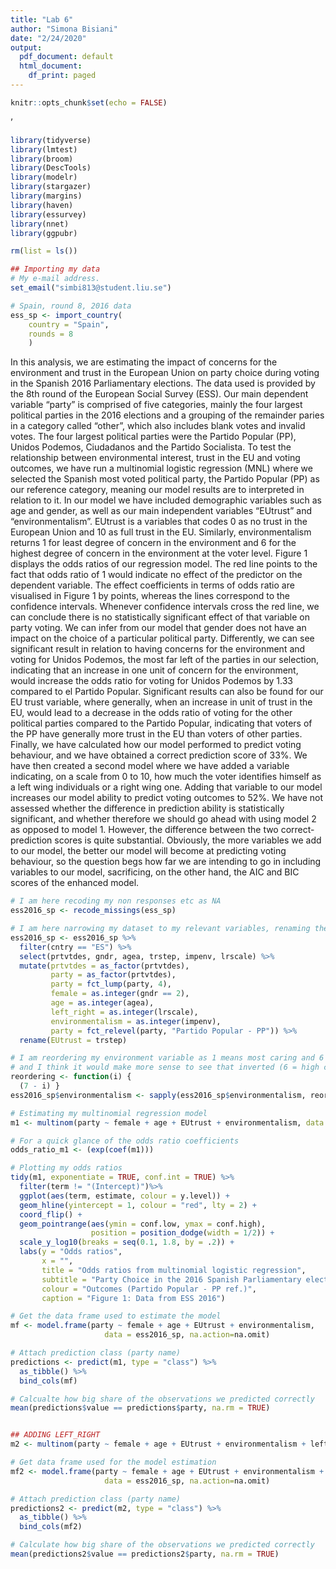 ---
title: "Lab 6"
author: "Simona Bisiani"
date: "2/24/2020"
output:
  pdf_document: default
  html_document:
    df_print: paged
---

```{r setup, include=FALSE}
knitr::opts_chunk$set(echo = FALSE)
```
'
```{r echo= FALSE, include = FALSE, message=FALSE}
library(tidyverse)
library(lmtest)
library(broom)
library(DescTools)
library(modelr)
library(stargazer)
library(margins)
library(haven)
library(essurvey)
library(nnet)
library(ggpubr)

rm(list = ls())
```

```{r echo = FALSE, include = FALSE}
## Importing my data
# My e-mail address.
set_email("simbi813@student.liu.se")

# Spain, round 8, 2016 data
ess_sp <- import_country(
    country = "Spain",
    rounds = 8
    )
```

In this analysis, we are estimating the impact of concerns for the environment and trust in the European Union on party choice during voting in the Spanish 2016 Parliamentary elections. The data used is provided by the 8th round of the European Social Survey (ESS). Our main dependent variable "party" is comprised of five categories, mainly the four largest political parties in the 2016 elections and a grouping of the remainder paries in a category called "other", which also includes blank votes and invalid votes. The four largest political parties were the Partido Popular (PP), Unidos Podemos, Ciudadanos and the Partido Socialista. To test the relationship between environmental interest, trust in the EU and voting outcomes, we have run a multinomial logistic regression (MNL) where we selected the Spanish most voted political party, the Partido Popular (PP) as our reference category, meaning our model results are to interpreted in relation to it. In our model we have included demographic variables such as age and gender, as well as our main independent variables "EUtrust" and "environmentalism". EUtrust is a variables that codes 0 as no trust in the European Union and 10 as full trust in the EU. Similarly, environmentalism returns 1 for least degree of concern in the environment and 6 for the highest degree of concern in the environment at the voter level. Figure 1 displays the odds ratios of our regression model. The red line points to the fact that odds ratio of 1 would indicate no effect of the predictor on the dependent variable.  The effect coefficients in terms of odds ratio are visualised in Figure 1 by points, whereas the lines correspond to the confidence intervals. Whenever confidence intervals cross the red line, we can conclude there is no statistically significant effect of that variable on party voting. We can infer from our model that gender does not have an impact on the choice of a particular political party. Differently, we can see significant result in relation to having concerns for the environment and voting for Unidos Podemos, the most far left of the parties in our selection, indicating that an increase in one unit of concern for the environment, would increase the odds ratio for voting for Unidos Podemos by 1.33 compared to el Partido Popular. Significant results can also be found for our EU trust variable, where generally, when an increase in unit of trust in the EU, would lead to a decrease in the odds ratio of voting for the other political parties compared to the Partido Popular, indicating that voters of the PP have generally more trust in the EU than voters of other parties. Finally, we have calculated how our model performed to predict voting behaviour, and we have obtained a correct prediction score of 33%. We have then created a second model where we have added a variable indicating, on a scale from 0 to 10, how much the voter identifies himself as a left wing individuals or a right wing one. Adding that variable to our model increases our model ability to predict voting outcomes to 52%. We have not assessed whether the difference in prediction ability is statistically significant, and whether therefore we should go ahead with using model 2 as opposed to model 1. However, the difference between the two correct-prediction scores is quite substantial. Obviously, the more variables we add to our model, the better our model will become at predicting voting behaviour, so the question begs how far we are intending to go in including variables to our model, sacrificing, on the other hand, the AIC and BIC scores of the enhanced model.  

```{r}
# I am here recoding my non responses etc as NA
ess2016_sp <- recode_missings(ess_sp)

# I am here narrowing my dataset to my relevant variables, renaming them and preparing them for the analysis
ess2016_sp <- ess2016_sp %>%
  filter(cntry == "ES") %>% 
  select(prtvtdes, gndr, agea, trstep, impenv, lrscale) %>%
  mutate(prtvtdes = as_factor(prtvtdes),
         party = as_factor(prtvtdes),
         party = fct_lump(party, 4),
         female = as.integer(gndr == 2),
         age = as.integer(agea),
         left_right = as.integer(lrscale),
         environmentalism = as.integer(impenv),
         party = fct_relevel(party, "Partido Popular - PP")) %>% 
  rename(EUtrust = trstep)

# I am reordering my environment variable as 1 means most caring and 6 means less caring, 
# and I think it would make more sense to see that inverted (6 = high concern, 1 = least concern)
reordering <- function(i) {  
  (7 - i) }
ess2016_sp$environmentalism <- sapply(ess2016_sp$environmentalism, reordering)

```

```{r warning = FALSE, include = FALSE}

# Estimating my multinomial regression model
m1 <- multinom(party ~ female + age + EUtrust + environmentalism, data = ess2016_sp)

```

```{r}

# For a quick glance of the odds ratio coefficients
odds_ratio_m1 <- (exp(coef(m1)))

# Plotting my odds ratios
tidy(m1, exponentiate = TRUE, conf.int = TRUE) %>% 
  filter(term != "(Intercept)")%>% 
  ggplot(aes(term, estimate, colour = y.level)) +
  geom_hline(yintercept = 1, colour = "red", lty = 2) +
  coord_flip() +
  geom_pointrange(aes(ymin = conf.low, ymax = conf.high),
                  position = position_dodge(width = 1/2)) +
  scale_y_log10(breaks = seq(0.1, 1.8, by = .2)) +
  labs(y = "Odds ratios",
       x = "",
       title = "Odds ratios from multinomial logistic regression",
       subtitle = "Party Choice in the 2016 Spanish Parliamentary elections",
       colour = "Outcomes (Partido Popular - PP ref.)",
       caption = "Figure 1: Data from ESS 2016")
```

```{r include = FALSE, warning = FALSE}

# Get the data frame used to estimate the model
mf <- model.frame(party ~ female + age + EUtrust + environmentalism,
                     data = ess2016_sp, na.action=na.omit)

# Attach prediction class (party name)
predictions <- predict(m1, type = "class") %>% 
  as_tibble() %>% 
  bind_cols(mf)

# Calcualte how big share of the observations we predicted correctly
mean(predictions$value == predictions$party, na.rm = TRUE)


## ADDING LEFT_RIGHT
m2 <- multinom(party ~ female + age + EUtrust + environmentalism + left_right, data = ess2016_sp)

# Get data frame used for the model estimation
mf2 <- model.frame(party ~ female + age + EUtrust + environmentalism + left_right,
                     data = ess2016_sp, na.action=na.omit)

# Attach prediction class (party name)
predictions2 <- predict(m2, type = "class") %>% 
  as_tibble() %>% 
  bind_cols(mf2)

# Calculate how big share of the observations we predicted correctly
mean(predictions2$value == predictions2$party, na.rm = TRUE)

```